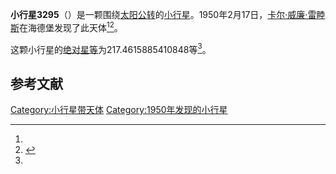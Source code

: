 {{Infobox planet
| bgcolour = #FFFFC0
| name = 3295 Murakami
| symbol = 
| image = 
| caption = 
| discovery = yes
| discovery_ref = 
| discoverer = [[卡尔·威廉·雷睦斯|卡尔·威廉·雷睦斯]]
| discovery_site = [[海德堡|海德堡]] 
| discovered = 1950年2月17日
| designations = yes
| mp_name = 
| named_after = 
| alt_names = 1950 DH/ 1957 UH / 1970 PF / 1979 QO8 / 1983 NE
| mp_category = [[主带小行星|主带小行星]]
| orbit_ref = <ref name="a">[http://ssd.jpl.nasa.gov/sbdb.cgi?sstr=3295 3295 Murakami] {{Wayback|url=http://ssd.jpl.nasa.gov/sbdb.cgi?sstr=3295 |date=20210810012047 }}，小行星數據庫瀏覽器（JPL Small-Body Database Browser）－[[美国国家航空航天局|美国国家航空航天局]]喷气推进实验室</ref>
| epoch = 2456400.5 (2013年4月18日更新)
| aphelion = {{convert|3.382373795210661|AU|km|3|abbr=on|lk=out}}
| perihelion = {{convert|2.008966343547944|AU|km|3|abbr=on}}
| semimajor = {{convert|2.695670069379303|AU|km|3|abbr=on}}
| eccentricity = 0.254743239
| period = 1616.584952 [[日|日]]<br />4.43[[儒略年|儒略年]]
| avg_speed = 
| inclination = 8.823289298402356
| asc_node = 168.3981651236337
| mean_anomaly = 
| arg_peri = 217.4615885410848
| satellites = 
| physical_characteristics = yes
| dimensions = 
| mass = 
| density = 
| surface_grav = 
| escape_velocity = 
| sidereal_day = 
| axial_tilt = 
| pole_ecliptic_lat = 
| pole_ecliptic_lon = 
| albedo = 
| temperatures= 
| temp_name1 = 
| mean_temp_1 = 
| max_temp_1 = 
| temp_name2 = 
| max_temp_2 = 
| spectral_type = 
| abs_magnitude = 217.4615885410848
}}

'''小行星3295'''（{{lang-en|3295 Murakami}}）是一颗围绕[[太阳|太阳]][[公转|公转]]的[[小行星|小行星]]。1950年2月17日，[[卡尔·威廉·雷睦斯|卡尔·威廉·雷睦斯]]在海德堡发现了此天体<ref name="a" /><ref>{{cite news|title=小行星列表|url=http://cfa-www.harvard.edu/iau/lists/NumberedMPs.txt|accessdate=2013-07-08|newspaper=哈佛大学|archive-date=2008-05-17|archive-url=https://web.archive.org/web/20080517010638/http://cfa-www.harvard.edu/iau/lists/NumberedMPs.txt|dead-url=no}}</ref>。

这颗小行星的[[绝对星等|绝对星等]]为217.4615885410848等<ref name="a" />。

==参考文献==
{{reflist}}
{{Minor Planet Number|[[小行星3294|小行星3294]]|[[小行星3296|小行星3296]]}}

{{小天体}}

[[Category:小行星带天体|Category:小行星带天体]]
[[Category:1950年发现的小行星|Category:1950年发现的小行星]]

{{asteroid-stub}}